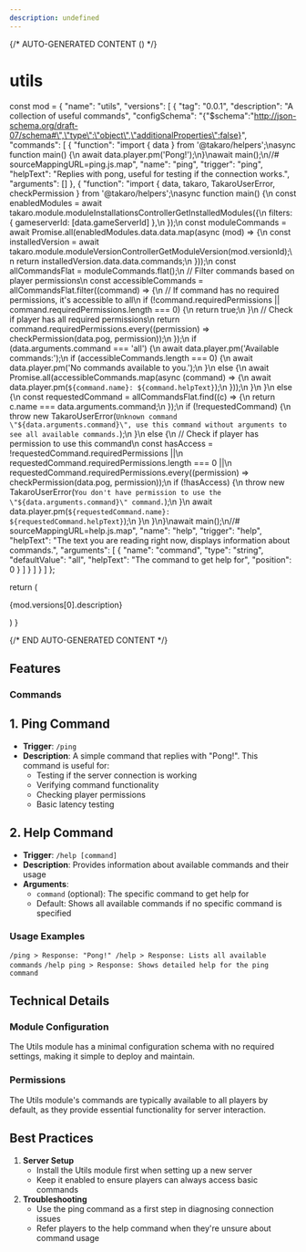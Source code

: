 ```yaml
---
description: undefined
---
```


{/* AUTO-GENERATED CONTENT () */}


# utils

  const mod = {
  "name": "utils",
  "versions": [
    {
      "tag": "0.0.1",
      "description": "A collection of useful commands",
      "configSchema": "{\"$schema\":\"http://json-schema.org/draft-07/schema#\",\"type\":\"object\",\"additionalProperties\":false}",
      "commands": [
        {
          "function": "import { data } from '@takaro/helpers';\nasync function main() {\n    await data.player.pm('Pong!');\n}\nawait main();\n//# sourceMappingURL=ping.js.map",
          "name": "ping",
          "trigger": "ping",
          "helpText": "Replies with pong, useful for testing if the connection works.",
          "arguments": []
        },
        {
          "function": "import { data, takaro, TakaroUserError, checkPermission } from '@takaro/helpers';\nasync function main() {\n    const enabledModules = await takaro.module.moduleInstallationsControllerGetInstalledModules({\n        filters: { gameserverId: [data.gameServerId] },\n    });\n    const moduleCommands = await Promise.all(enabledModules.data.data.map(async (mod) => {\n        const installedVersion = await takaro.module.moduleVersionControllerGetModuleVersion(mod.versionId);\n        return installedVersion.data.data.commands;\n    }));\n    const allCommandsFlat = moduleCommands.flat();\n    // Filter commands based on player permissions\n    const accessibleCommands = allCommandsFlat.filter((command) => {\n        // If command has no required permissions, it's accessible to all\n        if (!command.requiredPermissions || command.requiredPermissions.length === 0) {\n            return true;\n        }\n        // Check if player has all required permissions\n        return command.requiredPermissions.every((permission) => checkPermission(data.pog, permission));\n    });\n    if (data.arguments.command === 'all') {\n        await data.player.pm('Available commands:');\n        if (accessibleCommands.length === 0) {\n            await data.player.pm('No commands available to you.');\n        }\n        else {\n            await Promise.all(accessibleCommands.map(async (command) => {\n                await data.player.pm(`${command.name}: ${command.helpText}`);\n            }));\n        }\n    }\n    else {\n        const requestedCommand = allCommandsFlat.find((c) => {\n            return c.name === data.arguments.command;\n        });\n        if (!requestedCommand) {\n            throw new TakaroUserError(`Unknown command \"${data.arguments.command}\", use this command without arguments to see all available commands.`);\n        }\n        else {\n            // Check if player has permission to use this command\n            const hasAccess = !requestedCommand.requiredPermissions ||\n                requestedCommand.requiredPermissions.length === 0 ||\n                requestedCommand.requiredPermissions.every((permission) => checkPermission(data.pog, permission));\n            if (!hasAccess) {\n                throw new TakaroUserError(`You don't have permission to use the \"${data.arguments.command}\" command.`);\n            }\n            await data.player.pm(`${requestedCommand.name}: ${requestedCommand.helpText}`);\n        }\n    }\n}\nawait main();\n//# sourceMappingURL=help.js.map",
          "name": "help",
          "trigger": "help",
          "helpText": "The text you are reading right now, displays information about commands.",
          "arguments": [
            {
              "name": "command",
              "type": "string",
              "defaultValue": "all",
              "helpText": "The command to get help for",
              "position": 0
            }
          ]
        }
      ]
    }
  ]
};

  return (
    <div>
      <p>{mod.versions[0].description}</p>
      <Commands commands={mod.versions[0].commands} />
      <CronJobs cronJobs={mod.versions[0].cronJobs} />
      <Hooks hooks={mod.versions[0].hooks} />
      <Config configSchema={mod.versions[0].configSchema} />
    </div>
  )
}

<Module />

{/* END AUTO-GENERATED CONTENT */}

## Features

### Commands

## 1. Ping Command

- **Trigger**: `/ping`
- **Description**: A simple command that replies with "Pong!". This command is useful for:
    - Testing if the server connection is working
    - Verifying command functionality
    - Checking player permissions
    - Basic latency testing

## 2. Help Command

- **Trigger**: `/help [command]`
- **Description**: Provides information about available commands and their usage
- **Arguments**:
    - `command` (optional): The specific command to get help for
    - Default: Shows all available commands if no specific command is specified

### Usage Examples


`/ping > Response: "Pong!" /help > Response: Lists all available commands`
`/help ping > Response: Shows detailed help for the ping command`

## Technical Details

### Module Configuration

The Utils module has a minimal configuration schema with no required settings, making it simple to deploy and maintain.

### Permissions

The Utils module's commands are typically available to all players by default, as they provide essential functionality for server interaction.

## Best Practices

1. **Server Setup**
    - Install the Utils module first when setting up a new server
    - Keep it enabled to ensure players can always access basic commands
3. **Troubleshooting**
    - Use the ping command as a first step in diagnosing connection issues
    - Refer players to the help command when they're unsure about command usage